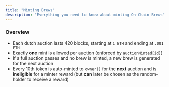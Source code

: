 ```yaml
---
title: "Minting Brews"
description: "Everything you need to know about minting On-Chain Brews"
---
```


### Overview

- Each dutch auction lasts 420 blocks, starting at `1 ETH` and ending at  `.001 ETH`
- Exactly **one** mint is allowed per auction (enforced by `auctionMinted[id]`)
- If a full auction passes and no brew is minted, a new brew is generated for the next auction
- Every 10th token is auto-minted to `owner()` for the **next** auction and is **ineligible** for a minter reward (but **can** later be chosen as the random-holder to receive a reward)